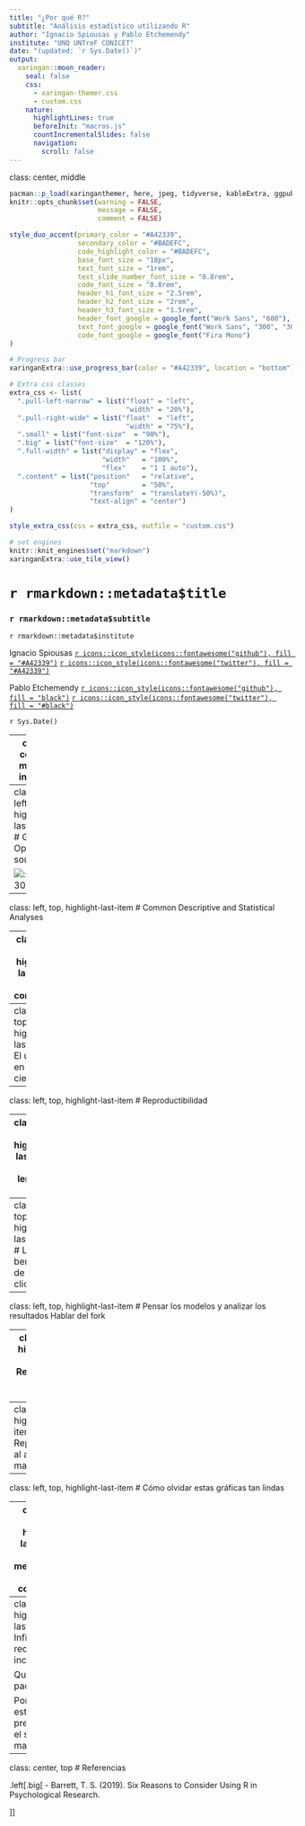 ```yaml
---
title: "¿Por qué R?"
subtitle: "Análisis estadístico utilizando R"
author: "Ignacio Spiousas y Pablo Etchemendy"
institute: "UNQ UNTreF CONICET"
date: "(updated: `r Sys.Date()`)"
output:
  xaringan::moon_reader:
    seal: false
    css: 
      - xaringan-themer.css
      - custom.css
    nature:
      highlightLines: true
      beforeInit: "macros.js"
      countIncrementalSlides: false
      navigation: 
        scroll: false
---
```

class: center, middle

```r
pacman::p_load(xaringanthemer, here, jpeg, tidyverse, kableExtra, ggpubr, ggdist, palmerpenguins)
knitr::opts_chunk$set(warning = FALSE, 
                      message = FALSE, 
                      comment = FALSE)
```

```r

style_duo_accent(primary_color = "#A42339",
                 secondary_color = "#BADEFC",
                 code_highlight_color = "#BADEFC",
                 base_font_size = "18px",
                 text_font_size = "1rem",
                 text_slide_number_font_size = "0.8rem",
                 code_font_size = "0.8rem",
                 header_h1_font_size = "2.5rem",
                 header_h2_font_size = "2rem",
                 header_h3_font_size = "1.5rem",
                 header_font_google = google_font("Work Sans", "600"),
                 text_font_google = google_font("Work Sans", "300", "300i"),
                 code_font_google = google_font("Fira Mono")
)
```

```r
# Progress bar
xaringanExtra::use_progress_bar(color = "#A42339", location = "bottom")

# Extra css classes
extra_css <- list(
  ".pull-left-narrow" = list("float" = "left",
                             "width" = "20%"),
  ".pull-right-wide" = list("float"  = "left",
                             "width" = "75%"),
  ".small" = list("font-size"  = "90%"),
  ".big" = list("font-size"  = "120%"),
  ".full-width" = list("display" = "flex",
                       "width"   = "100%",
                       "flex"    = "1 1 auto"),
  ".content" = list("position"   = "relative",
                    "top"        = "50%",
                    "transform"  = "translateY(-50%)",
                    "text-align" = "center")
)

style_extra_css(css = extra_css, outfile = "custom.css")

# set engines
knitr::knit_engines$set("markdown")
xaringanExtra::use_tile_view()
```

# `r rmarkdown::metadata$title`
### `r rmarkdown::metadata$subtitle`

`r rmarkdown::metadata$institute`

Ignacio Spiousas
[`r icons::icon_style(icons::fontawesome("github"), fill = "#A42339")`](https://github.com/spiousas) [`r icons::icon_style(icons::fontawesome("twitter"), fill = "#A42339")`](https://twitter.com/Spiousas)

Pablo Etchemendy
[`r icons::icon_style(icons::fontawesome("github"), fill = "black")`](https://github.com/https://github.com/petcheme) [`r icons::icon_style(icons::fontawesome("twitter"), fill = "#black")`](https://twitter.com/petcheme)

`r Sys.Date()`

---
class: center, middle, inverse

Como un anticipo del curso, les cuento que esta presentación ha sido preparada enteramente en **R** `r emo::ji("tada")` usando los paquete **Rmarkdown**`r emo::ji("package")` y **Xaringan**`r emo::ji("package")`

```r
knitr::include_graphics("https://raw.githubusercontent.com/rstudio/hex-stickers/master/PNG/rmarkdown.png")
knitr::include_graphics("https://raw.githubusercontent.com/rstudio/hex-stickers/master/PNG/xaringan.png")
```

---
class: left, top, highlight-last-item
# Gratis y Open-source

![:scale 30%](https://allisonhorst.github.io/palmerpenguins/reference/figures/culmen_depth.png)

---
class: left, top, highlight-last-item
# Common Descriptive and Statistical Analyses

---
class: left, top, highlight-last-item
# La comunidad

---
class: left, top, highlight-last-item
# El uso de R en las ciencias

---
class: left, top, highlight-last-item
# Reproductibilidad

---
class: left, top, highlight-last-item
# EL lenguaje R

---
class: left, top, highlight-last-item
# Los beneficios de no clickear

---
class: left, top, highlight-last-item
# Pensar los modelos y analizar los resultados
Hablar del fork

---
class: left, top, highlight-last-item
# Replicabilidad y control de cambios

---
class: left, top, highlight-last-item
# Reproductibilidad al alcance de la mano

---
class: left, top, highlight-last-item
# Cómo olvidar estas gráficas tan lindas

---
class: left, top, highlight-last-item
# ¿Ya mencionamos a la comunidad?

---
class: left, top, highlight-last-item
# Infinidad de recusos increibles

Qué son los paquetes

Por ejemplo esta presentación, el sitio de la materia, etc...

---
class: center, top
# Referencias

.left[.big[
- Barrett, T. S. (2019). Six Reasons to Consider Using R in Psychological Research.

]]